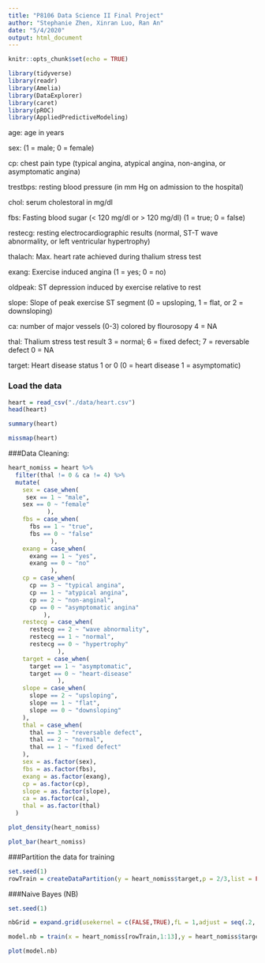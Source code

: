```yaml
---
title: "P8106 Data Science II Final Project"
author: "Stephanie Zhen, Xinran Luo, Ran An"
date: "5/4/2020"
output: html_document
---
```


```r
knitr::opts_chunk$set(echo = TRUE)
```


```r
library(tidyverse)
library(readr)
library(Amelia)
library(DataExplorer)
library(caret)
library(pROC)
library(AppliedPredictiveModeling)
```

age: age in years

sex: (1 = male; 0 = female)

cp: chest pain type (typical angina, atypical angina, non-angina, or asymptomatic angina)

trestbps: resting blood pressure (in mm Hg on admission to the hospital)

chol: serum cholestoral in mg/dl

fbs: Fasting blood sugar (< 120 mg/dl or > 120 mg/dl) (1 = true; 0 = false)

restecg: resting electrocardiographic results (normal, ST-T wave abnormality, or left ventricular hypertrophy)

thalach: Max. heart rate achieved during thalium stress test

exang: Exercise induced angina (1 = yes; 0 = no)

oldpeak: ST depression induced by exercise relative to rest

slope: Slope of peak exercise ST segment (0 = upsloping, 1 = flat, or 2 = downsloping)

ca: number of major vessels (0-3) colored by flourosopy 4 = NA

thal: Thalium stress test result 3 = normal; 6 = fixed defect; 7 = reversable defect 0 = NA

target: Heart disease status 1 or 0 (0 = heart disease 1 = asymptomatic)

### Load the data

```r
heart = read_csv("./data/heart.csv")
head(heart)

summary(heart)

missmap(heart)
```

###Data Cleaning:

```r
heart_nomiss = heart %>%
  filter(thal != 0 & ca != 4) %>% 
  mutate(
    sex = case_when(
     sex == 1 ~ "male",
    sex == 0 ~ "female"
           ),
    fbs = case_when(
      fbs == 1 ~ "true",
      fbs == 0 ~ "false"
            ),
    exang = case_when(
      exang == 1 ~ "yes",
      exang == 0 ~ "no"
            ),
    cp = case_when(
      cp == 3 ~ "typical angina",
      cp == 1 ~ "atypical angina",
      cp == 2 ~ "non-anginal",
      cp == 0 ~ "asymptomatic angina"
          ),
    restecg = case_when(
      restecg == 2 ~ "wave abnormality",
      restecg == 1 ~ "normal",
      restecg == 0 ~ "hypertrophy"
              ),
    target = case_when(
      target == 1 ~ "asymptomatic",
      target == 0 ~ "heart-disease"
              ),
    slope = case_when(
      slope == 2 ~ "upsloping",
      slope == 1 ~ "flat",
      slope == 0 ~ "downsloping"
    ),
    thal = case_when(
      thal == 3 ~ "reversable defect",
      thal == 2 ~ "normal",
      thal == 1 ~ "fixed defect"
    ),
    sex = as.factor(sex),
    fbs = as.factor(fbs),
    exang = as.factor(exang),
    cp = as.factor(cp),
    slope = as.factor(slope),
    ca = as.factor(ca),
    thal = as.factor(thal)
  )

```


```r
plot_density(heart_nomiss)
```

```r
plot_bar(heart_nomiss)
```

###Partition the data for training

```r
set.seed(1)
rowTrain = createDataPartition(y = heart_nomiss$target,p = 2/3,list = FALSE)

```


###Naive Bayes (NB)
```r
set.seed(1)

nbGrid = expand.grid(usekernel = c(FALSE,TRUE),fL = 1,adjust = seq(.2, 3, by = .2))

model.nb = train(x = heart_nomiss[rowTrain,1:13],y = heart_nomiss$target[rowTrain],method = "nb",tuneGrid = nbGrid,metric = "ROC",trControl = ctrl)

plot(model.nb)
```


